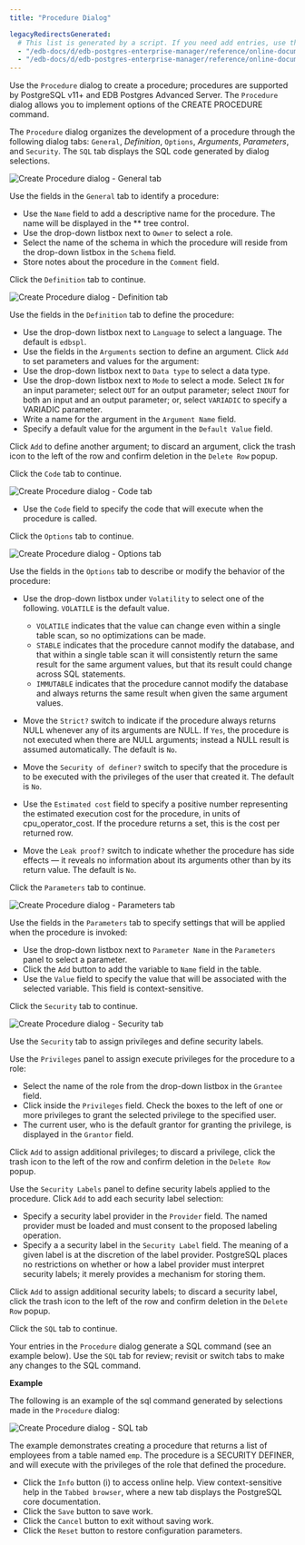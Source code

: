 ```yaml
---
title: "Procedure Dialog"

legacyRedirectsGenerated:
  # This list is generated by a script. If you need add entries, use the `legacyRedirects` key.
  - "/edb-docs/d/edb-postgres-enterprise-manager/reference/online-documentation/8.0/procedure_dialog.html"
  - "/edb-docs/d/edb-postgres-enterprise-manager/reference/online-documentation/latest/procedure_dialog.html"
---
```


<div id="procedure_dialog" class="registered_link"></div>

Use the `Procedure` dialog to create a procedure; procedures are supported by PostgreSQL v11+ and EDB Postgres Advanced Server. The `Procedure` dialog allows you to implement options of the CREATE PROCEDURE command.

The `Procedure` dialog organizes the development of a procedure through the following dialog tabs: `General`, *Definition*, `Options`, *Arguments*, *Parameters*, and `Security`. The `SQL` tab displays the SQL code generated by dialog selections.

![Create Procedure dialog - General tab](../../images/procedure_general.png)

Use the fields in the `General` tab to identify a procedure:

-   Use the `Name` field to add a descriptive name for the procedure. The name will be displayed in the \*\* tree control.
-   Use the drop-down listbox next to `Owner` to select a role.
-   Select the name of the schema in which the procedure will reside from the drop-down listbox in the `Schema` field.
-   Store notes about the procedure in the `Comment` field.

Click the `Definition` tab to continue.

![Create Procedure dialog - Definition tab](../../images/procedure_definition.png)

Use the fields in the `Definition` tab to define the procedure:

-   Use the drop-down listbox next to `Language` to select a language. The default is `edbspl`.
-   Use the fields in the `Arguments` section to define an argument. Click `Add` to set parameters and values for the argument:
-   Use the drop-down listbox next to `Data type` to select a data type.
-   Use the drop-down listbox next to `Mode` to select a mode. Select `IN` for an input parameter; select `OUT` for an output parameter; select `INOUT` for both an input and an output parameter; or, select `VARIADIC` to specify a VARIADIC parameter.
-   Write a name for the argument in the `Argument Name` field.
-   Specify a default value for the argument in the `Default Value` field.

Click `Add` to define another argument; to discard an argument, click the trash icon to the left of the row and confirm deletion in the `Delete Row` popup.

Click the `Code` tab to continue.

![Create Procedure dialog - Code tab](../../images/procedure_code.png)

-   Use the `Code` field to specify the code that will execute when the procedure is called.

Click the `Options` tab to continue.

![Create Procedure dialog - Options tab](../../images/procedure_options.png)

Use the fields in the `Options` tab to describe or modify the behavior of the procedure:

-   Use the drop-down listbox under `Volatility` to select one of the following. `VOLATILE` is the default value.

    -   `VOLATILE` indicates that the value can change even within a single table scan, so no optimizations can be made.
    -   `STABLE` indicates that the procedure cannot modify the database, and that within a single table scan it will consistently return the same result for the same argument values, but that its result could change across SQL statements.
    -   `IMMUTABLE` indicates that the procedure cannot modify the database and always returns the same result when given the same argument values.

-   Move the `Strict?` switch to indicate if the procedure always returns NULL whenever any of its arguments are NULL. If `Yes`, the procedure is not executed when there are NULL arguments; instead a NULL result is assumed automatically. The default is `No`.

-   Move the `Security of definer?` switch to specify that the procedure is to be executed with the privileges of the user that created it. The default is `No`.

-   Use the `Estimated cost` field to specify a positive number representing the estimated execution cost for the procedure, in units of cpu_operator_cost. If the procedure returns a set, this is the cost per returned row.

-   Move the `Leak proof?` switch to indicate whether the procedure has side effects — it reveals no information about its arguments other than by its return value. The default is `No`.

Click the `Parameters` tab to continue.

![Create Procedure dialog - Parameters tab](../../images/procedure_parameters.png)

Use the fields in the `Parameters` tab to specify settings that will be applied when the procedure is invoked:

-   Use the drop-down listbox next to `Parameter Name` in the `Parameters` panel to select a parameter.
-   Click the `Add` button to add the variable to `Name` field in the table.
-   Use the `Value` field to specify the value that will be associated with the selected variable. This field is context-sensitive.

Click the `Security` tab to continue.

![Create Procedure dialog - Security tab](../../images/procedure_security.png)

Use the `Security` tab to assign privileges and define security labels.

Use the `Privileges` panel to assign execute privileges for the procedure to a role:

-   Select the name of the role from the drop-down listbox in the `Grantee` field.
-   Click inside the `Privileges` field. Check the boxes to the left of one or more privileges to grant the selected privilege to the specified user.
-   The current user, who is the default grantor for granting the privilege, is displayed in the `Grantor` field.

Click `Add` to assign additional privileges; to discard a privilege, click the trash icon to the left of the row and confirm deletion in the `Delete Row` popup.

Use the `Security Labels` panel to define security labels applied to the procedure. Click `Add` to add each security label selection:

-   Specify a security label provider in the `Provider` field. The named provider must be loaded and must consent to the proposed labeling operation.
-   Specify a a security label in the `Security Label` field. The meaning of a given label is at the discretion of the label provider. PostgreSQL places no restrictions on whether or how a label provider must interpret security labels; it merely provides a mechanism for storing them.

Click `Add` to assign additional security labels; to discard a security label, click the trash icon to the left of the row and confirm deletion in the `Delete Row` popup.

Click the `SQL` tab to continue.

Your entries in the `Procedure` dialog generate a SQL command (see an example below). Use the `SQL` tab for review; revisit or switch tabs to make any changes to the SQL command.

**Example**

The following is an example of the sql command generated by selections made in the `Procedure` dialog:

![Create Procedure dialog - SQL tab](../../images/procedure_sql.png)

The example demonstrates creating a procedure that returns a list of employees from a table named `emp`. The procedure is a SECURITY DEFINER, and will execute with the privileges of the role that defined the procedure.

-   Click the `Info` button (i) to access online help. View context-sensitive help in the `Tabbed browser`, where a new tab displays the PostgreSQL core documentation.
-   Click the `Save` button to save work.
-   Click the `Cancel` button to exit without saving work.
-   Click the `Reset` button to restore configuration parameters.
